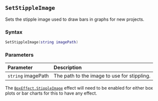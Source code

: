 ::: {.minipage data-latex="{\textwidth}"}
## `SetStippleImage`

Sets the stipple image\index{images!stippling} used to draw bars in graphs for new projects.

### Syntax {-}

``` .lua
SetStippleImage(string imagePath)
```

### Parameters {-}

**Parameter** | **Description**
| :-- | :-- |
| `string` imagePath | The path to the image to use for stippling. |

:::: {.callout-note}
The [`BoxEffect.StippleImage`](#boxeffect) effect will need to be enabled for either box plots or bar charts for this to have any effect.
::::
:::
